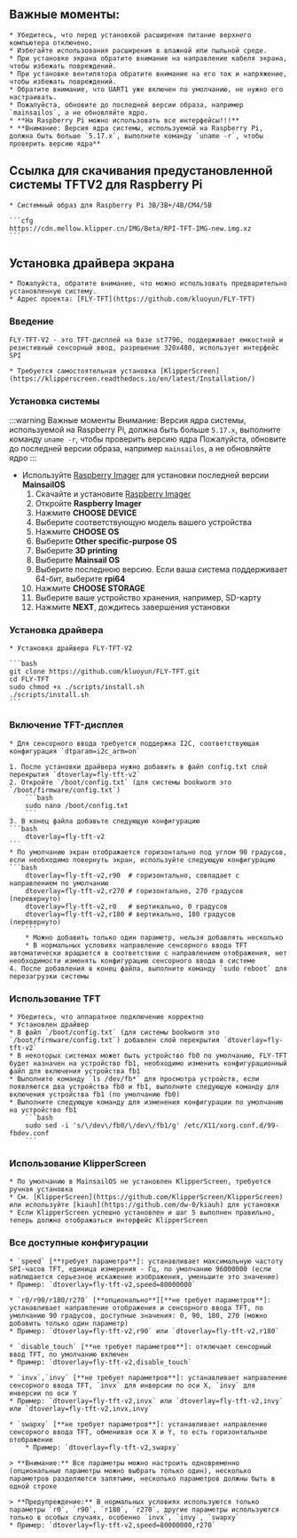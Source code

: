 
## Важные моменты:

    * Убедитесь, что перед установкой расширения питание верхнего компьютера отключено.
    * Избегайте использования расширения в влажной или пыльной среде.
    * При установке экрана обратите внимание на направление кабеля экрана, чтобы избежать повреждений.
    * При установке вентилятора обратите внимание на его ток и напряжение, чтобы избежать повреждений.
    * Обратите внимание, что UART1 уже включен по умолчанию, не нужно его настраивать.
    * Пожалуйста, обновите до последней версии образа, например `mainsailos`, а не обновляйте ядро.
    * **На Raspberry Pi можно использовать все интерфейсы!!!**
    * **Внимание: Версия ядра системы, используемой на Raspberry Pi, должна быть больше `5.17.x`, выполните команду `uname -r`, чтобы проверить версию ядра**

## Ссылка для скачивания предустановленной системы TFTV2 для Raspberry Pi

    * Системный образ для Raspberry Pi 3B/3B+/4B/CM4/5B

    ```cfg
    https://cdn.mellow.klipper.cn/IMG/Beta/RPI-TFT-IMG-new.img.xz
    ```

## Установка драйвера экрана

    * Пожалуйста, обратите внимание, что можно использовать предварительно установленную систему.
    * Адрес проекта: [FLY-TFT](https://github.com/kluoyun/FLY-TFT)

### Введение

    FLY-TFT-V2 - это TFT-дисплей на базе st7796, поддерживает емкостной и резистивный сенсорный ввод, разрешение 320x480, использует интерфейс SPI

    * Требуется самостоятельная установка [KlipperScreen](https://klipperscreen.readthedocs.io/en/latest/Installation/)

### Установка системы

:::warning Важные моменты
Внимание: Версия ядра системы, используемой на Raspberry Pi, должна быть больше `5.17.x`, выполните команду `uname -r`, чтобы проверить версию ядра
Пожалуйста, обновите до последней версии образа, например `mainsailos`, а не обновляйте ядро
:::

* Используйте [Raspberry Imager](https://www.raspberrypi.com/software/) для установки последней версии **MainsailOS**
    1. Скачайте и установите [Raspberry Imager](https://www.raspberrypi.com/software/) 
    2. Откройте **Raspberry Imager**
    3. Нажмите **CHOOSE DEVICE**
    4. Выберите соответствующую модель вашего устройства
    5. Нажмите **CHOOSE OS**
    6. Выберите **Other specific-purpose OS**
    7. Выберите **3D printing**
    8. Выберите **Mainsail OS**
    9. Выберите последнюю версию. Если ваша система поддерживает 64-бит, выберите **rpi64**
    10. Нажмите **CHOOSE STORAGE**
    11. Выберите ваше устройство хранения, например, SD-карту
    12. Нажмите **NEXT**, дождитесь завершения установки

### Установка драйвера

    * Установка драйвера FLY-TFT-V2
   
    ```bash
    git clone https://github.com/kluoyun/FLY-TFT.git
    cd FLY-TFT
    sudo chmod +x ./scripts/install.sh
    ./scripts/install.sh
    ```

### Включение TFT-дисплея

    * Для сенсорного ввода требуется поддержка I2C, соответствующая конфигурация `dtparam=i2c_arm=on`

    1. После установки драйвера нужно добавить в файл config.txt слой перекрытия `dtoverlay=fly-tft-v2`
    2. Откройте `/boot/config.txt` (для системы bookworm это `/boot/firmware/config.txt`)
        ```bash
        sudo nano /boot/config.txt
        ```
    3. В конец файла добавьте следующую конфигурацию
    ```bash
        dtoverlay=fly-tft-v2
    ```
    * По умолчанию экран отображается горизонтально под углом 90 градусов, если необходимо повернуть экран, используйте следующую конфигурацию
    ```bash
        dtoverlay=fly-tft-v2,r90  # горизонтально, совпадает с направлением по умолчанию
        dtoverlay=fly-tft-v2,r270 # горизонтально, 270 градусов (перевернуто)
        dtoverlay=fly-tft-v2,r0   # вертикально, 0 градусов
        dtoverlay=fly-tft-v2,r180 # вертикально, 180 градусов (перевернуто)
        ```
        * Можно добавить только один параметр, нельзя добавлять несколько
        * В нормальных условиях направление сенсорного ввода TFT автоматически вращается в соответствии с направлением отображения, нет необходимости изменять конфигурацию сенсорного ввода в системе
    4. После добавления в конец файла, выполните команду `sudo reboot` для перезагрузки системы

### Использование TFT

    * Убедитесь, что аппаратное подключение корректно
    * Установлен драйвер
    * В файл `/boot/config.txt` (для системы bookworm это `/boot/firmware/config.txt`) добавлен слой перекрытия `dtoverlay=fly-tft-v2`
    * В некоторых системах может быть устройство fb0 по умолчанию, FLY-TFT будет назначен на устройство fb1, необходимо изменить конфигурационный файл для включения устройства fb1
    * Выполните команду `ls /dev/fb*` для просмотра устройств, если появляются два устройства fb0 и fb1, выполните следующую команду для включения устройства fb1 (по умолчанию fb0)
    * Выполните следующую команду для изменения конфигурации по умолчанию на устройство fb1
        ```bash
        sudo sed -i 's/\/dev\/fb0/\/dev\/fb1/g' /etc/X11/xorg.conf.d/99-fbdev.conf
        ```

### Использование KlipperScreen

    * По умолчанию в MainsailOS не установлен KlipperScreen, требуется ручная установка
    * См. [KlipperScreen](https://github.com/KlipperScreen/KlipperScreen) или используйте [kiauh](https://github.com/dw-0/kiauh) для установки
    * Если KlipperScreen успешно установлен и шаг 5 выполнен правильно, теперь должно отображаться интерфейс KlipperScreen

### Все доступные конфигурации

    * `speed` [**требует параметра**]: устанавливает максимальную частоту SPI-часов TFT, единица измерения - Гц, по умолчанию 96000000 (если наблюдается серьезное искажение изображения, уменьшите это значение)
    * Пример: `dtoverlay=fly-tft-v2,speed=80000000` 

    * `r0/r90/r180/r270` [**опционально**][**не требует параметров**]: устанавливает направление отображения и сенсорного ввода TFT, по умолчанию 90 градусов, доступные значения: 0, 90, 180, 270 (можно добавить только один параметр)
    * Пример: `dtoverlay=fly-tft-v2,r90` или `dtoverlay=fly-tft-v2,r180`

    * `disable_touch` [**не требует параметров**]: отключает сенсорный ввод TFT, по умолчанию включен
    * Пример: `dtoverlay=fly-tft-v2,disable_touch`

    * `invx`,`invy` [**не требует параметров**]: устанавливает направление сенсорного ввода TFT, `invx` для инверсии по оси X, `invy` для инверсии по оси Y
    * Пример: `dtoverlay=fly-tft-v2,invx` или `dtoverlay=fly-tft-v2,invy` или `dtoverlay=fly-tft-v2,invx,invy`

    * `swapxy` [**не требует параметров**]: устанавливает направление сенсорного ввода TFT, обменивая оси X и Y, то есть горизонтальное отображение
        * Пример: `dtoverlay=fly-tft-v2,swapxy`

    > **Внимание:** Все параметры можно настроить одновременно (опциональные параметры можно выбрать только один), несколько параметров разделяются запятыми, несколько параметров должны быть в одной строке

    > **Предупреждение:** В нормальных условиях используются только параметры `r0`, `r90`, `r180`, `r270`, другие параметры используются только в особых случаях, особенно `invx`, `invy`, `swapxy`
    * Пример: `dtoverlay=fly-tft-v2,speed=80000000,r270`